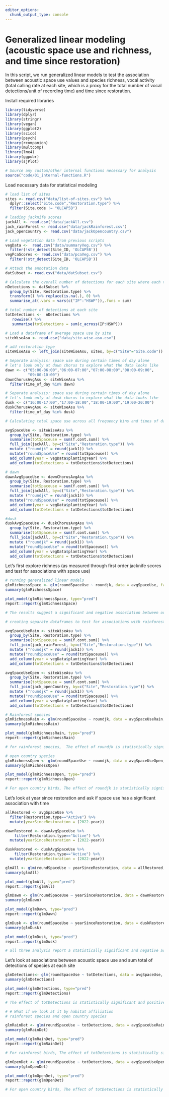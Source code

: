 ```yaml
---
editor_options: 
  chunk_output_type: console
---
```


# Generalized linear modeling (acoustic space use and richness, and time since restoration)

In this script, we run generalized linear models to test the association between acoustic space use values and species richness, vocal activity (total calling rate at each site, which is a proxy for the total number of vocal detections/unit of recording time) and time since restoration. 

Install required libraries
```r
library(tidyverse)
library(dplyr)
library(stringr)
library(vegan)
library(ggplot2)
library(scico)
library(psych)
library(rcompanion)
library(multcomp)
library(lme4)
library(ggpubr)
library(sjPlot)

# Source any custom/other internal functions necessary for analysis
source("code/01_internal-functions.R")
```

Load necessary data for statistical modeling
```r
# load list of sites
sites <- read.csv("data/list-of-sites.csv") %>% 
  dplyr::select("Site.code","Restoration.type") %>%
  filter(Site.code != "OLCAP5B")

# loading jacknife scores 
jackAll <- read.csv("data/jackAll.csv")
jack_rainForest <- read.csv("data/jackRainforest.csv")
jack_openCountry <- read.csv("data/jackOpencountry.csv")

# Load vegetation data from previous scripts 
vegData <-  read.csv("data/summaryVeg.csv") %>%
  filter(!str_detect(Site_ID, 'OLCAP5B'))
vegPcaScores <- read.csv("data/pcaVeg.csv") %>%
  filter(!str_detect(Site_ID, 'OLCAP5B'))

# Attach the annotation data
datSubset <- read.csv("data/datSubset.csv")

# Calculate the overall number of detections for each site where each temporal duration chosen is a 10s clip
nDetections <- datSubset %>%
  group_by(Site, Restoration.type) %>%
  transform() %>% replace(is.na(.), 0) %>% 
  summarise_at(.vars = vars(c("IP":"HSWP")),.funs = sum) 

# total number of detections at each site
totDetections <-  nDetections %>%
   rowwise() %>% 
   summarise(totDetections = sum(c_across(IP:HSWP)))

# Load a dataframe of average space use by site
siteWiseAsu <- read.csv("data/site-wise-asu.csv")

# add restoration type
siteWiseAsu <- left_join(siteWiseAsu, sites, by=c("Site"="Site.code"))

# Separate analysis: space use during certain times of day alone
# let's look only at dawn chorus to explore what the data looks like
dawn <- c("05:00-06:00","06:00-07:00","07:00-08:00","08:00-09:00",
          "09:00-10:00")
dawnChorusAvgAsu <- siteWiseAsu %>%
  filter(time_of_day %in% dawn)

# Separate analysis: space use during certain times of day alone
# let's look only at dusk chorus to explore what the data looks like
dusk <- c("16:00-17:00","17:00-18:00","18:00-19:00","19:00-20:00")
duskChorusAvgAsu <- siteWiseAsu %>%
  filter(time_of_day %in% dusk)

# Calculating total space use across all frequency bins and times of day: 128*24 for each site-day combination

avgSpaceUse <- siteWiseAsu %>%
  group_by(Site, Restoration.type) %>%
  summarise(totSpaceuse = sum(f.cont.sum)) %>%
  full_join(jackAll, by=c("Site","Restoration.type")) %>% 
  mutate ("roundjk" = round(jack1)) %>%
  mutate("roundSpaceUse" = round(totSpaceuse)) %>%
  add_column(year = vegData$plantingYear) %>%
  add_column(totDetections = totDetections$totDetections)

# dawn
dawnAvgSpaceUse <- dawnChorusAvgAsu %>%
  group_by(Site, Restoration.type) %>%
  summarise(totSpaceuse = sum(f.cont.sum)) %>%
  full_join(jackAll, by=c("Site","Restoration.type")) %>% 
  mutate ("roundjk" = round(jack1)) %>%
  mutate("roundSpaceUse" = round(totSpaceuse)) %>%
  add_column(year = vegData$plantingYear) %>%
  add_column(totDetections = totDetections$totDetections)

#dusk
duskAvgSpaceUse <- duskChorusAvgAsu %>%
  group_by(Site, Restoration.type) %>%
  summarise(totSpaceuse = sum(f.cont.sum)) %>%
  full_join(jackAll, by=c("Site","Restoration.type")) %>% 
  mutate ("roundjk" = round(jack1)) %>%
  mutate("roundSpaceUse" = round(totSpaceuse)) %>%
  add_column(year = vegData$plantingYear) %>%
  add_column(totDetections = totDetections$totDetections)

```

Let's first explore richness (as measured through first order jacknife scores and test for associations with space use)
```r
# running generalized linear models
glmRichnessSpace <- glm(roundSpaceUse ~ roundjk, data = avgSpaceUse, family = poisson(link = log))
summary(glmRichnessSpace)

plot_model(glmRichnessSpace, type="pred")
report::report(glmRichnessSpace)

# The results suggest a significant and negative association between overall space use and first-order jacknife scores

# creating separate dataframes to test for associations with rainforest species and open country species

avgSpaceUseRain <- siteWiseAsu %>%
  group_by(Site, Restoration.type) %>%
  summarise(totSpaceuse = sum(f.cont.sum)) %>%
  full_join(jack_rainForest, by=c("Site","Restoration.type")) %>% 
  mutate ("roundjk" = round(jack1)) %>%
  mutate("roundSpaceUse" = round(totSpaceuse)) %>%
  add_column(year = vegData$plantingYear) %>%
  add_column(totDetections = totDetections$totDetections)

avgSpaceUseOpen <- siteWiseAsu %>%
  group_by(Site, Restoration.type) %>%
  summarise(totSpaceuse = sum(f.cont.sum)) %>%
  full_join(jack_openCountry, by=c("Site","Restoration.type")) %>% 
  mutate ("roundjk" = round(jack1)) %>%
  mutate("roundSpaceUse" = round(totSpaceuse)) %>%
  add_column(year = vegData$plantingYear) %>%
  add_column(totDetections = totDetections$totDetections)

# Rainforest species
glmRichnessRain <- glm(roundSpaceUse ~ roundjk, data = avgSpaceUseRain, family = poisson(link = log))
summary(glmRichnessRain)

plot_model(glmRichnessRain, type="pred")
report::report(glmRichnessRain)

# for rainforest species,  The effect of roundjk is statistically significant and positive (beta = 0.01, 95% CI [0.01, 0.02], p < .001; Std. beta = 0.09, 95% CI [0.08, 0.11])

# open country species
glmRichnessOpen <- glm(roundSpaceUse ~ roundjk, data = avgSpaceUseOpen, family = poisson(link = log))
summary(glmRichnessOpen)

plot_model(glmRichnessOpen, type="pred")
report::report(glmRichnessOpen)

# For open country birds, The effect of roundjk is statistically significant and negative (beta = -0.04, 95% CI [-0.04, -0.04], p < .001; Std. beta = -0.24, 95% CI [-0.26, -0.22])
```


Let's look at year since restoration and ask if space use has a significant association with time
```r
allRestored <- avgSpaceUse %>%
  filter(Restoration.type=="Active") %>%
  mutate(yearSinceRestoration = (2022-year))

dawnRestored <- dawnAvgSpaceUse %>%
    filter(Restoration.type=="Active") %>%
  mutate(yearSinceRestoration = (2022-year))

duskRestored <- duskAvgSpaceUse %>%
    filter(Restoration.type=="Active") %>%
  mutate(yearSinceRestoration = (2022-year))

glmAll <- glm(roundSpaceUse ~ yearSinceRestoration, data = allRestored, family = poisson(link = log))
summary(glmAll)

plot_model(glmAll, type="pred")
report::report(glmAll)

glmDawn <- glm(roundSpaceUse ~ yearSinceRestoration, data = dawnRestored, family = poisson(link = log))
summary(glmDawn)

plot_model(glmDawn, type="pred")
report::report(glmDawn)

glmDusk <- glm(roundSpaceUse ~ yearSinceRestoration, data = duskRestored, family = poisson(link = log))
summary(glmDusk)

plot_model(glmDusk, type="pred")
report::report(glmDusk)

# all three analysis report a statistically significant and negative association with year since restoration and spaceuse values

```

Let's look at associations between acoustic space use and sum total of detections of species at each site
```r
glmDetections<- glm(roundSpaceUse ~ totDetections, data = avgSpaceUse, family = poisson(link = log))
summary(glmDetections)

plot_model(glmDetections, type="pred")
report::report(glmDetections)

# The effect of totDetections is statistically significant and positive (beta = 7.93e-05, 95% CI [5.19e-05, 1.07e-04], p < .001; Std. beta = 0.05, 95% CI [0.03, 0.07])

# # What if we look at it by habitat affiliation
# rainforest species and open country species

glmRainDet <- glm(roundSpaceUse ~ totDetections, data = avgSpaceUseRain, family = poisson(link = log))
summary(glmRainDet)

plot_model(glmRainDet, type="pred")
report::report(glmRainDet)

# For rainforest birds, The effect of totDetections is statistically significant and positive (beta = 7.93e-05, 95% CI [5.19e-05, 1.07e-04], p < .001; Std. beta = 0.05, 95% CI [0.03, 0.07])

glmOpenDet <- glm(roundSpaceUse ~ totDetections, data = avgSpaceUseOpen, family = poisson(link = log))
summary(glmOpenDet)

plot_model(glmOpenDet, type="pred")
report::report(glmOpenDet)

# For open country birds, The effect of totDetections is statistically significant and positive (beta = 7.93e-05, 95% CI [5.19e-05, 1.07e-04], p < .001; Std. beta = 0.05, 95% CI [0.03, 0.07])
```



